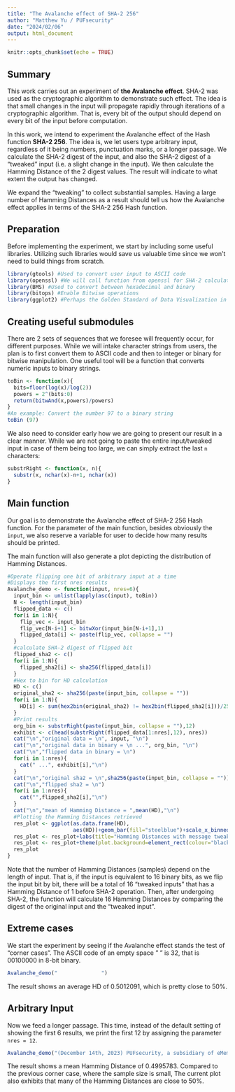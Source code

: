 ---
title: "The Avalanche effect of SHA-2 256"
author: "Matthew Yu / PUFsecurity"
date: "2024/02/06"
output: html_document
---

```{r setup, include=FALSE}
knitr::opts_chunk$set(echo = TRUE)
```

## Summary

This work carries out an experiment of **the Avalanche effect**. SHA-2 was used as the cryptographic algorithm to demonstrate such effect. The idea is that small changes in the input will propagate rapidly through iterations of a cryptographic algorithm. That is, every bit of the output should depend on every bit of the input before computation.

In this work, we intend to experiment the Avalanche effect of the Hash function **SHA-2 256**. The idea is, we let users type arbitrary input, regardless of it being numbers, punctuation marks, or a longer passage. We calculate the SHA-2 digest of the input, and also the SHA-2 digest of a "tweaked" input (i.e. a slight change in the input). We then calculate the Hamming Distance of the 2 digest values. The result will indicate to what extent the output has changed.

We expand the "tweaking" to collect substantial samples. Having a large number of Hamming Distances as a result should tell us how the Avalanche effect applies in terms of the SHA-2 256 Hash function.

## Preparation

Before implementing the experiment, we start by including some useful libraries. Utilizing such libraries would save us valuable time since we won't need to build things from scratch.

```{r}
library(gtools) #Used to convert user input to ASCII code
library(openssl) #We will call function from openssl for SHA-2 calculation 
library(BMS) #Used to convert between hexadecimal and binary
library(bitops) #Enable Bitwise operations
library(ggplot2) #Perhaps the Golden Standard of Data Visualization in R
```


## Creating useful submodules

There are 2 sets of sequences that we foresee will frequently occur, for different purposes. While we will intake character strings from users, the plan is to first convert them to ASCII code and then to integer or binary for bitwise manipulation. One useful tool will be a function that converts numeric inputs to binary strings.

```{r}
toBin <- function(x){
  bits=floor(log(x)/log(2))
  powers = 2^(bits:0)
  return(bitwAnd(x,powers)/powers)
}
#An example: Convert the number 97 to a binary string
toBin (97)
```

We also need to consider early how we are going to present our result in a clear manner. While we are not going to paste the entire input/tweaked input in case of them being too large, we can simply extract the last `n` characters:

```{r}
substrRight <- function(x, n){
  substr(x, nchar(x)-n+1, nchar(x))
}
```


## Main function

Our goal is to demonstrate the Avalanche effect of SHA-2 256 Hash function. For the parameter of the main function, besides obviously the `input`, we also reserve a variable for user to decide how many results should be printed.

The main function will also generate a plot depicting the distribution of Hamming Distances.

```{r}
#Operate flipping one bit of arbitrary input at a time
#Displays the first nres results
Avalanche_demo <- function(input, nres=6){
  input_bin <- unlist(lapply(asc(input), toBin))
  N <- length(input_bin)
  flipped_data <- c()
  for(i in 1:N){
    flip_vec <- input_bin
    flip_vec[N-i+1] <- bitwXor(input_bin[N-i+1],1)
    flipped_data[i] <- paste(flip_vec, collapse = "")
  }
  #calculate SHA-2 digest of flipped bit
  flipped_sha2 <- c()
  for(i in 1:N){
    flipped_sha2[i] <- sha256(flipped_data[i])
  }
  #Hex to bin for HD calculation
  HD <- c()
  original_sha2 <- sha256(paste(input_bin, collapse = ""))
  for(i in 1:N){
    HD[i] <- sum(hex2bin(original_sha2) != hex2bin(flipped_sha2[i]))/256
  }
  #Print results
  org_bin <- substrRight(paste(input_bin, collapse = ""),12)
  exhibit <- c(head(substrRight(flipped_data[1:nres],12), nres))
  cat("\n","original data = \n", input, "\n")
  cat("\n","original data in binary = \n ...", org_bin, "\n")
  cat("\n","flipped data in binary = \n")
  for(i in 1:nres){
    cat(" ...", exhibit[i],"\n")
  }
  cat("\n","original sha2 = \n",sha256(paste(input_bin, collapse = "")),"\n")
  cat("\n","flipped sha2 = \n")
  for(i in 1:nres){
    cat("",flipped_sha2[i],"\n")
  }
  cat("\n","mean of Hamming Distance = ",mean(HD),"\n")
  #Plotting the Hamming Distances retrieved
  res_plot <- ggplot(as.data.frame(HD),
                     aes(HD))+geom_bar(fill="steelblue")+scale_x_binned()
  res_plot <- res_plot+labs(title="Hamming Distances with message tweaked")
  res_plot <- res_plot+theme(plot.background=element_rect(colour="black", fill=NA, size=1))
  res_plot
}
```

Note that the number of Hamming Distances (samples) depend on the length of input. That is, if the input is equivalent to 16 binary bits, as we flip the input bit by bit, there will be a total of 16 "tweaked inputs" that has a Hamming Distance of 1 before SHA-2 operation. Then, after undergoing SHA-2, the function will calculate 16 Hamming Distances by comparing the digest of the original input and the "tweaked input".


## Extreme cases

We start the experiment by seeing if the Avalanche effect stands the test of "corner cases". The ASCII code of an empty space " " is 32, that is 00100000 in 8-bit binary.

```{r}
Avalanche_demo("              ")
```

The result shows an average HD of 0.5012091, which is pretty close to 50%.

## Arbitrary Input

Now we feed a longer passage. This time, instead of the default setting of showing the first 6 results, we print the first 12 by assigning the parameter `nres = 12`.

```{r}
Avalanche_demo("(December 14th, 2023) PUFsecurity, a subsidiary of eMemory dedicated to innovating PUF-based security solutions, and Himax Technologies, Inc. (Nasdaq: HIMX) (“Himax”), a leading supplier and fabless manufacturer of display drivers and other semiconductor products, today announced the successful deployment of PUFsecurity’s PUF-based Root of Trust IP, PUFrt, into Himax’s WiseEye2 AI processor (WE2). WE2 is an ultra-low-power AI chip revolutionizing Endpoint AI application performance while prioritizing user security and data protection.", nres = 12)
```

The result shows a mean Hamming Distance of 0.4995783. Compared to the previous corner case, where the sample size is small, The current plot also exhibits that many of the Hamming Distances are close to 50%.